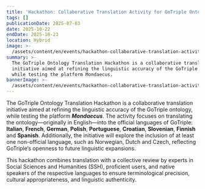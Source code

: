 ```yaml
---
title: 'Hackathon: Collaborative Translation Activity for GoTriple Ontology'
tags: []
publicationDate: 2025-07-03
date: 2025-10-22
endDate: 2025-10-23
location: Hybrid
image: >-
  /assets/content/en/events/hackathon-collaborative-translation-activity-for-go-triple-ontology/image.jpg
summary: >-
  The GoTriple Ontology Translation Hackathon is a collaborative translation
  initiative aimed at refining the linguistic accuracy of the GoTriple ontology,
  while testing the platform Mondaecus. 
bannerImage: >-
  /assets/content/en/events/hackathon-collaborative-translation-activity-for-go-triple-ontology/bannerImage.png
---
```

<Figure src="/assets/content/en/events/hackathon-collaborative-translation-activity-for-go-triple-ontology/gotriple.jpg" alignment="stretch">

</Figure>

The GoTriple Ontology Translation Hackathon is a collaborative translation initiative aimed at refining the linguistic accuracy of the GoTriple ontology, while testing the platform ***Mondaecus***. The activity focuses on translating the ontology—originally in English—into the official languages of GoTriple: **Italian**, **French**, **German**, **Polish**, **Portuguese**, **Croatian**, **Slovenian**, **Finnish** and **Spanish**. Additionally, the initiative will explore the inclusion of at least one non-official language, such as Norwegian, Dutch and Czech, reflecting GoTriple’s openness to future linguistic expansions.

This hackathon combines translation with a collective review by experts in Social Sciences and Humanities (SSH), proficient users, and native speakers of the respective languages to ensure terminological precision, cultural appropriateness, and linguistic authenticity.&#x20;
